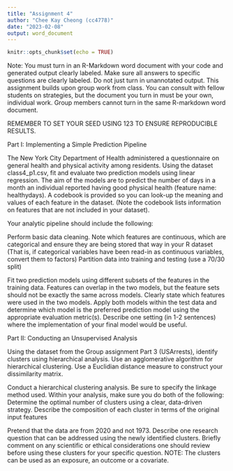 ```yaml
---
title: "Assignment 4"
author: "Chee Kay Cheong (cc4778)"
date: "2023-02-08"
output: word_document
---
```


```r
knitr::opts_chunk$set(echo = TRUE)
```

Note: You must turn in an R-Markdown word document with your code and generated output clearly labeled.  Make sure all answers to specific questions are clearly labeled. Do not just turn in unannotated output. This assignment builds upon group work from class. You can consult with fellow students on strategies, but the document you turn in must be your own, individual work. Group members cannot turn in the same R-markdown word document.

REMEMBER TO SET YOUR SEED USING 123 TO ENSURE REPRODUCIBLE RESULTS.

 

Part I: Implementing a Simple Prediction Pipeline

The New York City Department of Health administered a questionnaire on general health and physical activity among residents. Using the dataset class4_p1.csv, fit and evaluate two prediction models using linear regression. The aim of the models are to predict the number of days in a month an individual reported having good physical health (feature name: healthydays). A codebook is provided so you can look-up the meaning and values of each feature in the dataset. (Note the codebook lists information on features that are not included in your dataset).

Your analytic pipeline should include the following:

Perform basic data cleaning. Note which features are continuous, which are categorical and ensure they are being stored that way in your R dataset (That is, if categorical variables have been read-in as continuous variables, convert them to factors)
Partition data into training and testing (use a 70/30 split)
 

Fit two prediction  models using  different subsets of the features in the training data. Features can overlap in the two models, but the feature sets should not be exactly the same across models. Clearly state which features were used in the two models.
Apply both models within the test data and determine which model is the preferred prediction model using the appropriate evaluation metric(s). 
Describe one setting (in 1-2 sentences) where the implementation of your final model would be useful.
 

Part II: Conducting an Unsupervised Analysis

Using the dataset from the Group assignment Part 3 (USArrests), identify clusters using hierarchical analysis. Use an agglomerative algorithm for hierarchical clustering. Use a Euclidian distance measure to construct your dissimilarity matrix.

Conduct a hierarchical clustering analysis. Be sure to specify the linkage method used. Within your analysis, make sure you do both of the following:
Determine the optimal number of clusters using a clear, data-driven strategy.
Describe the composition of each cluster in terms of the original input features
 

Pretend that the data are from 2020 and not 1973. Describe one research question that can be addressed using the newly identified clusters. Briefly comment on any scientific or ethical considerations one should review before using these clusters for your specific question. NOTE: The clusters can be used as an exposure, an outcome or a covariate.